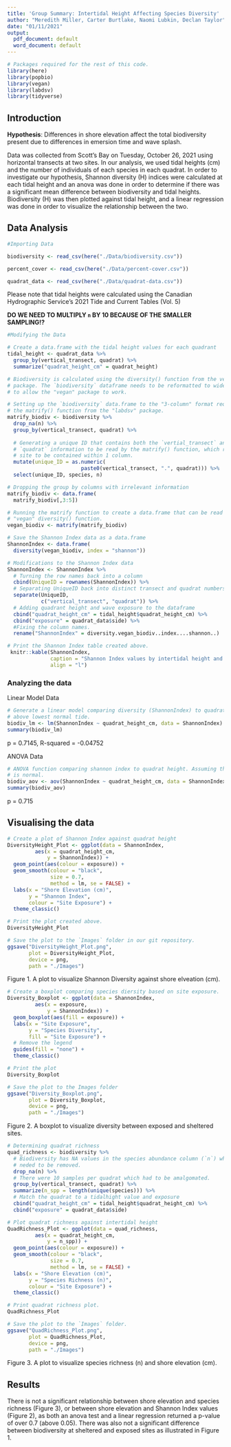 ```yaml
---
title: 'Group Summary: Intertidal Height Affecting Species Diversity'
author: "Meredith Miller, Carter Burtlake, Naomi Lubkin, Declan Taylor"
date: "01/11/2021"
output:
  pdf_document: default
  word_document: default
---
```


```r
# Packages required for the rest of this code.
library(here)
library(popbio)
library(vegan)
library(labdsv)
library(tidyverse)
```

## Introduction

**Hypothesis**: Differences in shore elevation affect the total biodiversity present due to differences in emersion time and wave splash.

Data was collected from Scott's Bay on Tuesday, October 26, 2021 using horizontal transects at two sites.  In our analysis, we used tidal heights (cm) and the number of individuals of each species in each quadrat. In order to investigate our hypothesis, Shannon diversity (H) indices were calculated at each tidal height and an anova was done in order to determine if there was a significant mean difference between biodiversity and tidal heights. Biodiversity (H) was then plotted against tidal height, and a linear regression was done in order to visualize the relationship between the two. 


## Data Analysis

```r

#Importing Data

biodiversity <- read_csv(here("./Data/biodiversity.csv"))

percent_cover <- read_csv(here("./Data/percent-cover.csv")) 

quadrat_data <- read_csv(here("./Data/quadrat-data.csv"))
```
Please note that tidal heights were calculated using the Canadian Hydrographic Service's 2021 Tide and Current Tables (Vol. 5)

**DO WE NEED TO MULTIPLY `n` BY 10 BECAUSE OF THE SMALLER SAMPLING!?** 
```r
#Modifying the Data

# Create a data.frame with the tidal height values for each quadrant
tidal_height <- quadrat_data %>%
  group_by(vertical_transect, quadrat) %>%
  summarize("quadrat_height_cm" = quadrat_height)

# Biodiversity is calculated using the diversity() function from the vegan
# package. The `biodiversity` dataframe needs to be reformatted to wide data
# to allow the "vegan" package to work.

# Setting up the `biodiversity` data.frame to the "3-column" format required by
# the matrify() function from the "labdsv" package.
matrify_biodiv <- biodiversity %>%
  drop_na(n) %>%
  group_by(vertical_transect, quadrat) %>%
  
  # Generating a unique ID that contains both the `vertial_transect` and 
  # `quadrat` information to be read by the matrify() function, which requires 
  # site to be contained within 1 column.
  mutate(unique_ID = as.numeric(
                        paste0(vertical_transect, ".", quadrat))) %>%
  select(unique_ID, species, n)

# Dropping the group by columns with irrelevant information
matrify_biodiv <- data.frame(
  matrify_biodiv[,3:5])

# Running the matrify function to create a data.frame that can be read by the
# "vegan" diversity() function.
vegan_biodiv <- matrify(matrify_biodiv)

# Save the Shannon Index data as a data.frame
ShannonIndex <- data.frame(
  diversity(vegan_biodiv, index = "shannon"))

# Modifications to the Shannon Index data
ShannonIndex <- ShannonIndex %>%
  # Turning the row names back into a column
  cbind(UniqueID = rownames(ShannonIndex)) %>%
  # Separating UniqueID back into distinct transect and quadrat numbers.
  separate(UniqueID,
           c("vertical_transect", "quadrat")) %>%
  # Adding quadrant height and wave exposure to the dataframe
  cbind("quadrat_height_cm" = tidal_height$quadrat_height_cm) %>%
  cbind("exposure" = quadrat_data$side) %>%
  #Fixing the column names.
  rename("ShannonIndex" = diversity.vegan_biodiv..index....shannon..)
```

```r
# Print the Shannon Index table created above.
 knitr::kable(ShannonIndex, 
              caption = "Shannon Index values by intertidal height and exposure.", 
              align = "l")
```

### Analyzing the data
Linear Model Data
```r
# Generate a linear model comparing diversity (ShannonIndex) to quadrat height 
# above lowest normal tide.
biodiv_lm <- lm(ShannonIndex ~ quadrat_height_cm, data = ShannonIndex)
summary(biodiv_lm)
```
p = 0.7145, R-squared = -0.04752

ANOVA Data
```r
# ANOVA function comparing shannon index to quadrat height. Assuming the data
# is normal.
biodiv_aov <- aov(ShannonIndex ~ quadrat_height_cm, data = ShannonIndex)
summary(biodiv_aov)
```
p = 0.715

## Visualising the data

```r
# Create a plot of Shannon Index against quadrat height
DiversityHeight_Plot <- ggplot(data = ShannonIndex,
         aes(x = quadrat_height_cm,
             y = ShannonIndex)) +
  geom_point(aes(colour = exposure)) +
  geom_smooth(colour = "black",
              size = 0.7,
              method = lm, se = FALSE) +
  labs(x = "Shore Elevation (cm)",
       y = "Shannon Index",
       colour = "Site Exposure") +
  theme_classic()

# Print the plot created above.
DiversityHeight_Plot

# Save the plot to the `Images` folder in our git repository.
ggsave("DiversityHeight_Plot.png", 
       plot = DiversityHeight_Plot,
       device = png,
       path = "./Images")
```
Figure 1. A plot to visualize Shannon Diversity against shore elveation (cm). 

```r
# Create a boxplot comparing species diersity based on site exposure.
Diversity_Boxplot <- ggplot(data = ShannonIndex,
         aes(x = exposure,
             y = ShannonIndex)) +
  geom_boxplot(aes(fill = exposure)) +
  labs(x = "Site Exposure",
       y = "Species Diversity",
       fill = "Site Exposure") +
  # Remove the legend
  guides(fill = "none") +
  theme_classic()

# Print the plot
Diversity_Boxplot

# Save the plot to the Images folder
ggsave("Diversity_Boxplot.png", 
       plot = Diversity_Boxplot,
       device = png,
       path = "./Images")
```
Figure 2. A boxplot to visualize diversity between exposed and sheltered sites.

```r
# Determining quadrat richness
quad_richness <- biodiversity %>%
  # Biodiversity has NA values in the species abundance column (`n`) which 
  # neded to be removed.
  drop_na(n) %>%
  # There were 10 samples per quadrat which had to be amalgomated.
  group_by(vertical_transect, quadrat) %>%
  summarize(n_spp = length(unique(species))) %>%
  # Match the quadrat to a tidalhight value and exposure
  cbind("quadrat_height_cm" = tidal_height$quadrat_height_cm) %>%
  cbind("exposure" = quadrat_data$side)

# Plot quadrat richness against intertidal height
QuadRichness_Plot <- ggplot(data = quad_richness,
         aes(x = quadrat_height_cm,
             y = n_spp)) +
  geom_point(aes(colour = exposure)) +
  geom_smooth(colour = "black",
              size = 0.7,
              method = lm, se = FALSE) +
  labs(x = "Shore Elevation (cm)",
       y = "Species Richness (n)",
       colour = "Site Exposure") +
  theme_classic()

# Print quadrat richness plot.
QuadRichness_Plot

# Save the plot to the `Images` folder.
ggsave("QuadRichness_Plot.png", 
       plot = QuadRichness_Plot,
       device = png,
       path = "./Images")
```
Figure 3. A plot to visualize species richness (n) and shore elevation (cm).

## Results
There is not a significant relationship between shore elevation and species richness (Figure 3), or between shore elevation and Shannon Index values (Figure 2), as both an anova test and a linear regression returned a p-value of over 0.7 (above 0.05). There was also not a significant difference between biodiversity at sheltered and exposed sites as illustrated in Figure 1. 